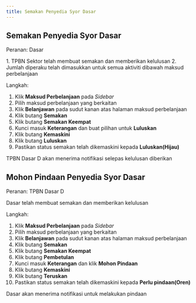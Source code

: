 ```yaml
---
title: Semakan Penyedia Syor Dasar
---
```

## Semakan Penyedia Syor Dasar
Peranan: Dasar

<Callout title="Pra-syarat" type="warn">
1. TPBN Sektor telah membuat semakan dan memberikan kelulusan
2. Jumlah diperaku telah dimasukkan untuk semua aktiviti dibawah maksud perbelanjaan
</Callout>

Langkah:
1. Klik **Maksud Perbelanjaan** pada *Sidebar*
2. Pilih maksud perbelanjaan yang berkaitan
3. Klik **Belanjawan** pada sudut kanan atas halaman maksud perbelanjaan
4. Klik butang **Semakan**
5. Klik butang **Semakan Keempat**  
6. Kunci masuk **Keterangan** dan buat pilihan untuk **Luluskan**
7. Klik butang **Kemaskini**
8. Klik butang **Luluskan** 
9. Pastikan status semakan telah dikemaskini kepada **Luluskan(Hijau)**

<Callout title="Outcome">
TPBN Dasar D akan menerima notifikasi selepas kelulusan diberikan
</Callout>

## Mohon Pindaan Penyedia Syor Dasar
Peranan: TPBN Dasar D

<Callout title="Pra-syarat" type="warn">
Dasar telah membuat semakan dan memberikan kelulusan
</Callout>

Langkah:
1. Klik **Maksud Perbelanjaan** pada *Sidebar*
2. Pilih maksud perbelanjaan yang berkaitan
3. Klik **Belanjawan** pada sudut kanan atas halaman maksud perbelanjaan
4. Klik butang **Semakan**
5. Klik butang **Semakan Keempat**  
6. Klik butang **Pembetulan**
7. Kunci masuk **Keterangan** dan klik **Mohon Pindaan**
8. Klik butang **Kemaskini**
9. Klik butang **Teruskan** 
10. Pastikan status semakan telah dikemaskini kepada **Perlu pindaan(Oren)**

<Callout title="Outcome">
Dasar akan menerima notifikasi untuk melakukan pindaan 
</Callout>